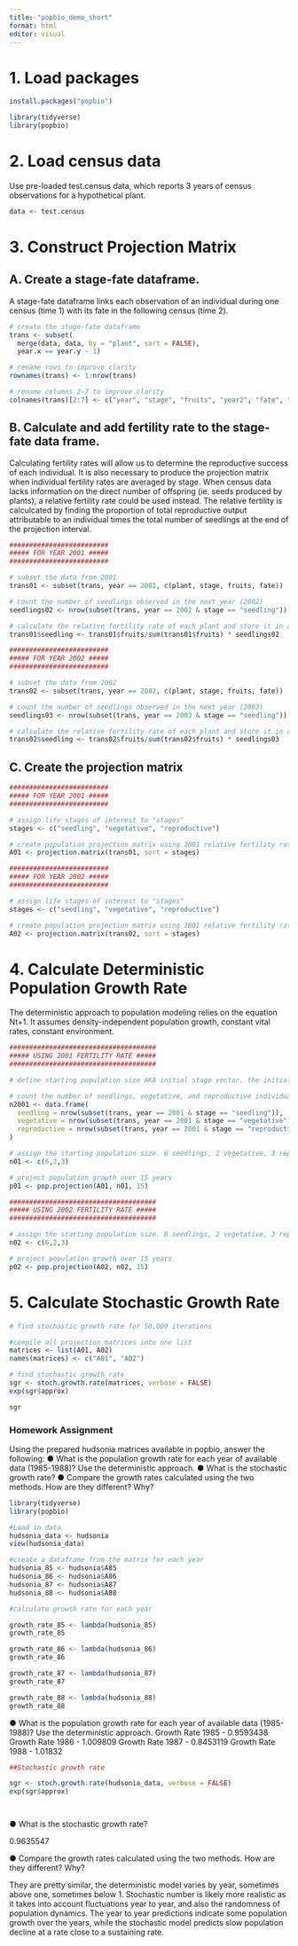 ```yaml
---
title: "popbio_demo_short"
format: html
editor: visual
---
```


# 1. Load packages

```r
install.packages("popbio")

library(tidyverse)
library(popbio)
```

# 2. Load census data

Use pre-loaded test.census data, which reports 3 years of census observations for a hypothetical plant.

```r
data <- test.census
```

# 3. Construct Projection Matrix

## A. Create a stage-fate dataframe.

A stage-fate dataframe links each observation of an individual during one census (time 1) with its fate in the following census (time 2).

```r
# create the stage-fate dataframe
trans <- subset(
  merge(data, data, by = "plant", sort = FALSE),
  year.x == year.y - 1)

# rename rows to improve clarity
rownames(trans) <- 1:nrow(trans)

# rename columns 2-7 to improve clarity
colnames(trans)[2:7] <- c("year", "stage", "fruits", "year2", "fate", "fruits2")
```

## B. Calculate and add fertility rate to the stage-fate data frame.

Calculating fertility rates will allow us to determine the reproductive success of each individual. It is also necessary to produce the projection matrix when individual fertility rates are averaged by stage. When census data lacks information on the direct number of offspring (ie. seeds produced by plants), a relative fertility rate could be used instead. The relative fertility is calculcated by finding the proportion of total reproductive output attributable to an individual times the total number of seedlings at the end of the projection interval.

```r
#########################
##### FOR YEAR 2001 #####
#########################

# subset the data from 2001
trans01 <- subset(trans, year == 2001, c(plant, stage, fruits, fate))

# count the number of seedlings observed in the next year (2002)
seedlings02 <- nrow(subset(trans, year == 2002 & stage == "seedling")) 

# calculate the relative fertility rate of each plant and store it in a new "seedling" column
trans01$seedling <- trans01$fruits/sum(trans01$fruits) * seedlings02

```

```r
#########################
##### FOR YEAR 2002 #####
#########################

# subset the data from 2002
trans02 <- subset(trans, year == 2002, c(plant, stage, fruits, fate))

# count the number of seedlings observed in the next year (2003)
seedlings03 <- nrow(subset(trans, year == 2003 & stage == "seedling")) 

# calculate the relative fertility rate of each plant and store it in a new "seedling" column
trans02$seedling <- trans02$fruits/sum(trans02$fruits) * seedlings03
```

## C. Create the projection matrix

```r
#########################
##### FOR YEAR 2001 #####
#########################

# assign life stages of interest to "stages"
stages <- c("seedling", "vegetative", "reproductive")

# create population projection matrix using 2001 relative fertility rate
A01 <- projection.matrix(trans01, sort = stages)
```

```r
#########################
##### FOR YEAR 2002 #####
#########################

# assign life stages of interest to "stages"
stages <- c("seedling", "vegetative", "reproductive")

# create population projection matrix using 2001 relative fertility rate
A02 <- projection.matrix(trans02, sort = stages)

```

# 4. Calculate Deterministic Population Growth Rate

The deterministic approach to population modeling relies on the equation Nt+1. It assumes density-independent population growth, constant vital rates, constant environment.

```r
#####################################
##### USING 2001 FERTILITY RATE #####
#####################################

# define starting population size AKA initial stage vector. the initial stage vector is th distribution of individuals across different stages at the beginning of the projection period.

# count the number of seedlings, vegetative, and reproductive individuals observed in 2001
n2001 <- data.frame(
  seedling = nrow(subset(trans, year == 2001 & stage == "seedling")),
  vegetative = nrow(subset(trans, year == 2001 & stage == "vegetative")),
  reproductive = nrow(subset(trans, year == 2001 & stage == "reproductive"))
)

# assign the starting population size. 6 seedlings, 2 vegetative, 3 reproductive
n01 <- c(6,2,3)

# project population growth over 15 years
p01 <- pop.projection(A01, n01, 15)

```

```r
#####################################
##### USING 2002 FERTILITY RATE #####
#####################################

# assign the starting population size. 6 seedlings, 2 vegetative, 3 reproductive
n02 <- c(6,2,3)

# project population growth over 15 years
p02 <- pop.projection(A02, n02, 15)
```

# 5. Calculate Stochastic Growth Rate

```r
# find stochastic growth rate for 50,000 iterations

#compile all projection matrices into one list
matrices <- list(A01, A02)
names(matrices) <- c("A01", "A02")

# find stochastic growth rate
sgr <- stoch.growth.rate(matrices, verbose = FALSE)
exp(sgr$approx)

sgr
```

### Homework Assignment

Using the prepared hudsonia matrices available in popbio, answer the following: ● What is the population growth rate for each year of available data (1985-1988)? Use the deterministic approach. ● What is the stochastic growth rate? ● Compare the growth rates calculated using the two methods. How are they different? Why?

```r

library(tidyverse)
library(popbio)
```

```r

#Load in data
hudsonia_data <- hudsonia
view(hudsonia_data)

#create a dataframe from the matrix for each year
hudsonia_85 <- hudsonia$A85
hudsonia_86 <- hudsonia$A86
hudsonia_87 <- hudsonia$A87
hudsonia_88 <- hudsonia$A88

#calculate growth rate for each year

growth_rate_85 <- lambda(hudsonia_85)
growth_rate_85

growth_rate_86 <- lambda(hudsonia_86)
growth_rate_86

growth_rate_87 <- lambda(hudsonia_87)
growth_rate_87

growth_rate_88 <- lambda(hudsonia_88)
growth_rate_88
```

● What is the population growth rate for each year of available data (1985-1988)? Use the deterministic approach. Growth Rate 1985 - 0.9593438 Growth Rate 1986 - 1.009809 Growth Rate 1987 - 0.8453119 Growth Rate 1988 - 1.01832

```r
##Stochastic growth rate

sgr <- stoch.growth.rate(hudsonia_data, verbose = FALSE)
exp(sgr$approx)




```

● What is the stochastic growth rate?

0.9635547

● Compare the growth rates calculated using the two methods. How are they different? Why?

They are pretty similar, the deterministic model varies by year, sometimes above one, sometimes below 1. Stochastic number is likely more realistic as it takes into account fluctuations year to year, and also the randomness of population dynamics. The year to year predictions indicate some population growth over the years, while the stochastic model predicts slow population decline at a rate close to a sustaining rate.
